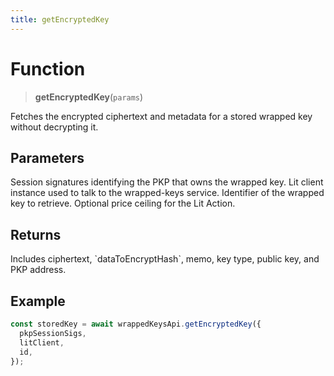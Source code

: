 ```yaml
---
title: getEncryptedKey
---
```


# Function

> **getEncryptedKey**(`params`)

Fetches the encrypted ciphertext and metadata for a stored wrapped key without decrypting it.

## Parameters

<ParamField path="params.pkpSessionSigs" type="SessionSigsMap" required>
  Session signatures identifying the PKP that owns the wrapped key.
</ParamField>

<ParamField path="params.litClient" type="LitClient" required>
  Lit client instance used to talk to the wrapped-keys service.
</ParamField>

<ParamField path="params.id" type="string" required>
  Identifier of the wrapped key to retrieve.
</ParamField>

<ParamField path="params.userMaxPrice" type="bigint">
  Optional price ceiling for the Lit Action.
</ParamField>

## Returns

<ResponseField name="result" type="StoredKeyData">
  Includes ciphertext, `dataToEncryptHash`, memo, key type, public key, and PKP address.
</ResponseField>

## Example

```ts
const storedKey = await wrappedKeysApi.getEncryptedKey({
  pkpSessionSigs,
  litClient,
  id,
});
```
